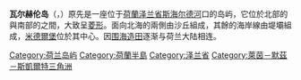 {{Coord|51|31|17|N|3|34|56|E|region:NL_type:isle|display=title}}
{{Unreferenced|time=2019-01-22T14:26:57+00:00}}
{{Infobox settlement
|settlement_type    = 
|name               = 瓦爾赫倫島
|image_map          =LocatieWalcheren.png
|subdivision_type   = [[世界政區索引|國家]]
|subdivision_name   = [[荷蘭|荷蘭]]
|subdivision_type1  = 省
|subdivision_name1  = [[澤蘭省|澤蘭省]]
|subdivision_type2  = 市
|subdivision_name2  = [[米德爾堡_(荷蘭)|米德爾堡]]<br />[[費勒|費勒]]<br />[[夫利辛亨|夫利辛亨]]
|blank_name_sec1    = Transport
|area_total_km2           = 215.72
|population         = 113.546
|population_as_of   = 2003
|population_density_km2            = 526
|area_code      = 0118
|postal_code_type   = Postal code
|postal_code        = 4330-4399
|image_skyline      = Kampveerse toren.jpg
|image_size         = 250px
|image_caption      = 位於費勒的坎普維爾塔（Campveer Tower）<br />，建於1500年。
}}
'''瓦尔赫伦岛'''（{{lang-nl|Walcheren}}，{{IPA-nl|ˈʋɑlxərə(n)|-|Nl-Walcheren.ogg}}）原先是一座位于[[荷蘭|荷蘭]][[泽兰省|泽兰省]][[斯海尔德河|斯海尔德河]]口的岛屿，它位於北部的{{link-en|東海爾德|Eastern Scheldt}}與南部的{{link-en|西海爾德|Western Scheldt}}之間，大致呈[[菱形|菱形]]。面向北海的兩側由沙丘組成，其餘的海岸線由堤壩組成，[[米德爾堡_(荷蘭)|米德爾堡]]位於其中心。因[[圍墾|围海造田]]逐渐与荷兰大陆相连。

{{Authority control}}

{{DEFAULTSORT:Walcheren}}
[[Category:荷兰岛屿|Category:荷兰岛屿]]
[[Category:荷蘭半島|Category:荷蘭半島]]
[[Category:泽兰省|Category:泽兰省]]
[[Category:萊茵－默茲－斯凱爾特三角洲|Category:萊茵－默茲－斯凱爾特三角洲]]

{{Netherlands-geo-stub}}